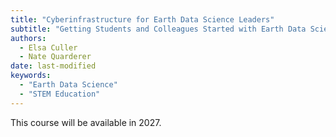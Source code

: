 ```yaml
---
title: "Cyberinfrastructure for Earth Data Science Leaders"
subtitle: "Getting Students and Colleagues Started with Earth Data Science"
authors:
  - Elsa Culler
  - Nate Quarderer
date: last-modified
keywords:
  - "Earth Data Science"
  - "STEM Education"
---
```


This course will be available in 2027.